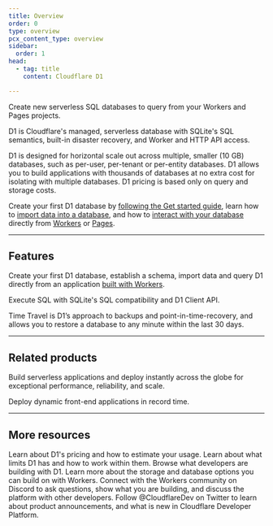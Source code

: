 ```yaml
---
title: Overview
order: 0
type: overview
pcx_content_type: overview
sidebar:
  order: 1
head:
  - tag: title
    content: Cloudflare D1

---
```



<Description>


Create new serverless SQL databases to query from your Workers and Pages projects.


</Description>

<Plan type="workers-all" />

D1 is Cloudflare's managed, serverless database with SQLite's SQL semantics, built-in disaster recovery, and Worker and HTTP API access.

D1 is designed for horizontal scale out across multiple, smaller (10 GB) databases, such as per-user, per-tenant or per-entity databases. D1 allows you to build applications with thousands of databases at no extra cost for isolating with multiple databases. D1 pricing is based only on query and storage costs.

Create your first D1 database by [following the Get started guide](/d1/get-started/), learn how to [import data into a database](/d1/best-practices/import-export-data/), and how to [interact with your database](/d1/worker-api/) directly from [Workers](/workers/) or [Pages](/pages/functions/bindings/#d1-databases).

***

## Features

<Feature header="Create your first D1 database" href="/d1/get-started/" cta="Create your D1 database">

Create your first D1 database, establish a schema, import data and query D1 directly from an application [built with Workers](/workers/).


</Feature>

<Feature header="SQLite" href="/d1/sql-api/sql-statements/" cta="Execute SQL queries">

Execute SQL with SQLite's SQL compatibility and D1 Client API.


</Feature>

<Feature header="Time Travel" href="/d1/reference/time-travel/" cta="Learn about Time Travel">

Time Travel is D1’s approach to backups and point-in-time-recovery, and allows you to restore a database to any minute within the last 30 days.


</Feature>

***

## Related products

<RelatedProduct header="Workers" href="/workers/" product="workers">

Build serverless applications and deploy instantly across the globe for exceptional performance, reliability, and scale.


</RelatedProduct>

<RelatedProduct header="Pages" href="/pages/" product="pages">

Deploy dynamic front-end applications in record time.


</RelatedProduct>

***

## More resources

<CardGrid>

<LinkTitleCard title="Pricing" href="/d1/platform/pricing/" icon="seti:shell">
Learn about D1's pricing and how to estimate your usage.
</LinkTitleCard>

<LinkTitleCard title="Limits" href="/d1/platform/limits/" icon="document">
Learn about what limits D1 has and how to work within them.
</LinkTitleCard>

<LinkTitleCard title="Community projects" href="/d1/reference/community-projects/" icon="pen">
Browse what developers are building with D1.
</LinkTitleCard>

<LinkTitleCard title="Storage options" href="/workers/platform/storage-options/" icon="document">
Learn more about the storage and database options you can build on with Workers.
</LinkTitleCard>

<LinkTitleCard title="Developer Discord" href="https://discord.cloudflare.com" icon="discord">
Connect with the Workers community on Discord to ask questions, show what you are building, and discuss the platform with other developers.
</LinkTitleCard>

<LinkTitleCard title="@CloudflareDev" href="https://x.com/cloudflaredev" icon="x.com">
Follow @CloudflareDev on Twitter to learn about product announcements, and what is new in Cloudflare Developer Platform.
</LinkTitleCard>

</CardGrid>
